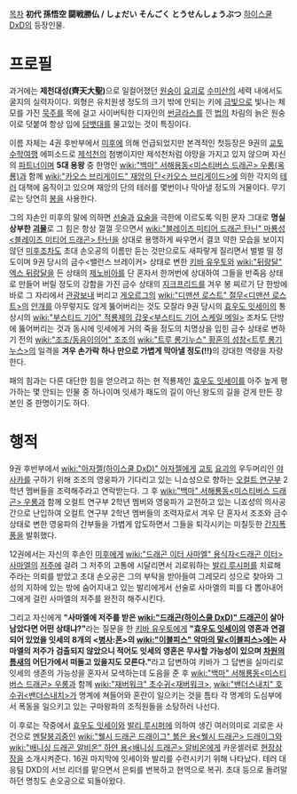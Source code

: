 [[목차]]
'''初代 孫悟空 闘戦勝仏 / しょだい そんごく とうせんしょうぶつ''' 
[[하이스쿨 DxD]]의 등장인물.

= 프로필 = 
과거에는 '''제천대성(齊天大聖)'''으로 일컬어졌던 [[원숭이]] [[요괴]]로 [[수미산]]의 세력 내에서도 굴지의 실력자이다. 외형은 유치원생 정도의 크기 밖에 안되는 키에 [[금]]빛으로 빛나는 체모를 가진 [[묵주]]를 목에 걸고 사이버틱한 디자인의 [[썬글라스]]를 낀 [[법의]] 차림의 늙은 원숭이로 덧붙여 항상 입에 [[담뱃대]]를 물고있는 것이 특징이다.

이름 자체는 4권 후반부에서 [[미후]]에 의해 언급되었지만 본격적인 첫등장은 9권의 [[교토]] [[수학여행]] 에피소드로 [[제석천]]의 첨병이지만 제석천처럼 야망을 가지고 있지 않으며 자신의 [[파트너]]이며 '''5대 용왕''' 중 한명인 [[wiki:"백마" 서해용동<미스티버스 드래곤> 우롱(옥룡)]]과 함께 [[wiki:"카오스 브리게이드" 재앙의 단<카오스 브리게이드>]]에 의한 각지의 [[테러]] 대책에 움직이고 있으며 재앙의 단의 테러를 몇번이나 막아낼 정도의 거물이다. 무기로는 당연히 [[봉]]을 사용한다.

그의 자손인 미후의 말에 의하면 [[선술]]과 [[요술]]을 극한에 이르도록 익힌 문자 그대로 '''명실상부한 [[괴물]]'''로 그 힘은 항상 껄껄 웃으면서 [[wiki:"블레이즈 미티어 드래곤 탄닌" 마룡성<블레이즈 미티어 드래곤> 탄닌]]을 상대로 용맹하게 싸우면서 결코 약한 모습을 보이지 않던 [[미후]]조차도 초대 손오공의 이름만 듣는 것만으로도 새파랗게 질리면서 벌벌 떨 정도이며 9권 당시의 금수<밸런스 브레이커> 상태로 변한 [[키바 유우토]]와 [[wiki:"뒤랑달" 엑스 뒤랑달]]을 든 상태의 [[제노비아]]를 단 혼자서 한꺼번에 상대하여 그들을 반죽음 상태로 만들어 버릴 정도의 강함을 가진 금수 상태의 [[지크프리드]]를 겨우 봉 찌르기 단 한방에 바로 그 자리에서 [[관광]]보내 버리고 [[게오르그]]의 [[wiki:"디맨션 로스트" 절무<디맨션 로스트>]]의 [[안개]]를 아무렇지도 않게 뚫어버리는 것도 모잘라 9권 당시의 [[효우도 잇세이]]의 통상시의 [[wiki:"부스티드 기어" 적룡제의 갑옷<부스티드 기어 스케일 메일>]] 조차도 단방에 뚫어버리는 것과 동시에 잇세에게 거의 죽을 정도의 치명상을 입힌 금수 상태로 변하기 전의 [[wiki:"조조/동음이의어" 조조]]의 [[wiki:"트루 롱기누스" 황혼의 성창<트루 롱기누스>]]의 일격을 '''겨우 손가락 하나 만으로 가볍게 막아낼 정도(!!)'''의 강대한 역량을 자랑한다.

패의 힘과는 다른 대단한 힘을 얻으려고 하는 현 적룡제인 [[효우도 잇세이]]를 아주 높게 평가하는 몇 안되는 인물 중 하나이며 잇세가 패도의 길이 아닌 왕도의 길을 걷게 만든 장본인 중 한명이기도 하다.

= 행적 =
9권 후반부에서 [[wiki:"아자젤(하이스쿨 DxD)" 아자젤]]에게 [[교토]] [[요괴]]의 우두머리인 [[야사카]]를 구하기 위해 조조의 영웅파가 기다리고 있는 니쇼성으로 향하는 [[오컬트 연구부]] 2학년 멤버들을 조력해주라고 연락받는다. 그 후 [[wiki:"백마" 서해룡동<미스티버스 드래곤> 우롱]]과 함께 오컬트 연구부 2학년 멤버와 영웅파가 교전하고 있는 니죠성의 의사공간으로 난입하여 오컬트 연구부 2학년 멤버들의 조력자로서 겨우 단 혼자서 조조와 금수 상태로 변한 영웅파의 간부들을 가볍게 압도하면서 그들을 퇴각시키는 미칠듯한 [[간지폭풍]]을 발휘했다.

12권에서는 자신의 후손인 [[미후]]에게 [[wiki:"드래곤 이터 사마엘" 용식자<드래곤 이터> 사마엘]]의 [[저주]]에 걸려 그 저주의 고통에 시달리면서 괴로워하는 [[발리 루시퍼]]를 치료해 주라는 의뢰를 받았고 초대 손오공은 그의 부탁을 받아들여 그레모리 성으로 찾아와 그 성의 지하에 있는 방에 숨어지내고 있는 발리에게서 선술로 사마엘의 피를 다 뽑아내어 그에게 걸린 사마엘의 저주를 완전히 해주시킨다.

그리고 자신에게 '''"사마엘에 저주를 받은 [[wiki:"드래곤(하이스쿨 DxD)" 드래곤]]이 살아남았다면 어떤 상태냐?"'''라는 질문을 한 [[키바 유우토]]에게 '''"[[효우도 잇세이]]의 영혼과 연결되어 있었을 잇세의 8개의 <[[병사]]:[[폰]]>의 [[wiki:"이블피스" 악마의 말<이블피스>]]에는 사마엘의 저주가 검출되지 않았으니 적어도 잇세의 영혼은 무사할 가능성이 있으며 [[차원의 틈새]]의 어딘가에서 떠돌고 있을지도 모른다."'''라고 답변하여 키바가 그 답변을 실마리로 잇세의 생존의 가능성을 혼자서 모색하는데 도음을 준 후 [[wiki:"백마" 서해룡동<미스티버스 드래곤> 우롱]]과 함께 [[wiki:"재버워크" 초수귀<재버워크>]], [[wiki:"밴더스내치" 호수귀<밴더스내치>]]가 명계에 쳐들어와 혼란이 일으키는 것을 틈타 각 명계의 도심부에서 폭동을 일으키고 있는 구마왕파의 조직원들을 소탕하러 나선다.

이 후로는 작중에서 [[효우도 잇세이]]와 [[발리 루시퍼]]에 의하여 생긴 여러의미로 괴로운 사건으로 [[멘탈붕괴]]중인 [[wiki:"웰시 드래곤 드래이그" 붉은 용<웰시 드래곤> 드래이그]]와 [[wiki:"배니싱 드래곤 알비온" 하얀 용<배니싱 드래곤> 알비온]]에게 카운셀러로 [[현장삼장]]을 소개시켜준다. 16권 마지막에 잇세이와 발리를 수련시키기 위해 나타났다. 테러 대응팀 DXD의 서브 리더를 맡으면서 은퇴를 번복하고 현역으로 복귀. 초대 등으로 돌려말하던 명칭도 손오공으로 되돌아왔다.
